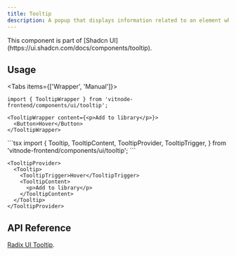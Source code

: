 ```yaml
---
title: Tooltip
description: A popup that displays information related to an element when the element receives keyboard focus or the mouse hovers over it.
---
```


<Callout title="Shadcn UI">
  This component is part of [Shadcn
  UI](https://ui.shadcn.com/docs/components/tooltip).
</Callout>

## Usage


<Tabs items={['Wrapper', 'Manual']}>
  <Tab value="Wrapper">
```tsx
import { TooltipWrapper } from 'vitnode-frontend/components/ui/tooltip';
```

```tsx
<TooltipWrapper content={<p>Add to library</p>}>
  <Button>Hover</Button>
</TooltipWrapper>
```

  </Tab>

  <Tab value="Manual">
```tsx
import {
  Tooltip,
  TooltipContent,
  TooltipProvider,
  TooltipTrigger,
} from 'vitnode-frontend/components/ui/tooltip';
```

```tsx
<TooltipProvider>
  <Tooltip>
    <TooltipTrigger>Hover</TooltipTrigger>
    <TooltipContent>
      <p>Add to library</p>
    </TooltipContent>
  </Tooltip>
</TooltipProvider>
```

  </Tab>
</Tabs>

## API Reference

[Radix UI Tooltip](https://www.radix-ui.com/primitives/docs/components/tooltip#api-reference).
